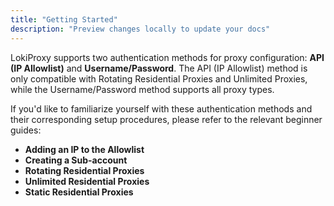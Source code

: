 ```yaml
---
title: "Getting Started"
description: "Preview changes locally to update your docs"
---
```


LokiProxy supports two authentication methods for proxy configuration: **API (IP Allowlist)** and **Username/Password**. The API (IP Allowlist) method is only compatible with Rotating Residential Proxies and Unlimited Proxies, while the Username/Password method supports all proxy types.

If you'd like to familiarize yourself with these authentication methods and their corresponding setup procedures, please refer to the relevant beginner guides:

- **Adding an IP to the Allowlist**
- **Creating a Sub-account**
- **Rotating Residential Proxies**
- **Unlimited Residential Proxies**
- **Static Residential Proxies**